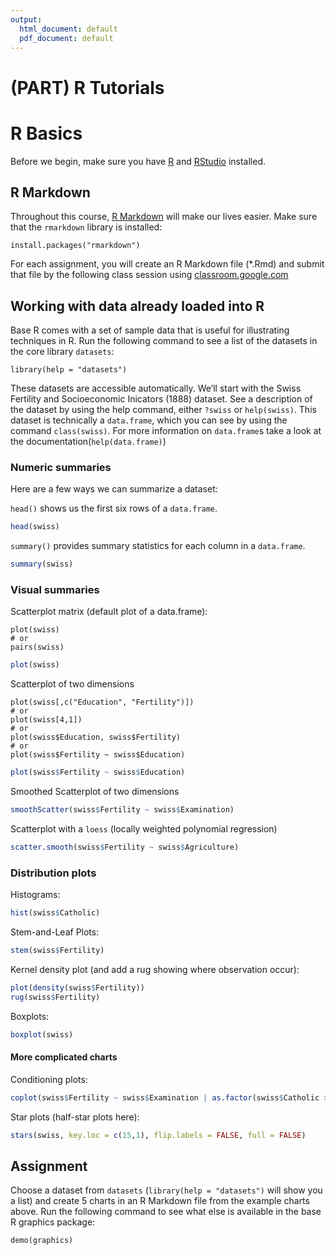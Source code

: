 ```yaml
---
output:
  html_document: default
  pdf_document: default
---
```


# (PART) R Tutorials {-} 

# R Basics {#intro}

Before we begin, make sure you have [R](https://cran.r-project.org/) and 
[RStudio](https://www.rstudio.com/products/rstudio/download3/#download) installed.

## R Markdown

Throughout this course, [R Markdown](http://rmarkdown.rstudio.com/lesson-1.html) will make our lives easier. Make sure that the `rmarkdown` library is installed:

```
install.packages("rmarkdown")
```

For each assignment, you will create an R Markdown file (*.Rmd) and submit that file by the following class session using [classroom.google.com](https://classroom.google.com)

## Working with data already loaded into R

Base R comes with a set of sample data that is useful for illustrating techniques in R.
Run the following command to see a list of the datasets in the core library `datasets`:

```
library(help = "datasets")
```

These datasets are accessible automatically. We'll start with the Swiss Fertility and Socioeconomic Inicators (1888) dataset. See a description of the dataset by using the help command, either `?swiss` or `help(swiss)`. This dataset is technically a `data.frame`, which you can see by using the command `class(swiss)`. For more information on `data.frame`s take a look at the documentation(`help(data.frame)`)

### Numeric summaries

Here are a few ways we can summarize a dataset:

`head()` shows us the first six rows of a `data.frame`.
```r
head(swiss)
```

`summary()` provides summary statistics for each column in a `data.frame`.
```r
summary(swiss)
```

### Visual summaries

Scatterplot matrix (default plot of a data.frame):
```
plot(swiss)
# or
pairs(swiss)
```
```r
plot(swiss)
```

Scatterplot of two dimensions
```
plot(swiss[,c("Education", "Fertility")])
# or
plot(swiss[4,1])
# or
plot(swiss$Education, swiss$Fertility)
# or
plot(swiss$Fertility ~ swiss$Education)
```
```r
plot(swiss$Fertility ~ swiss$Education)
```

Smoothed Scatterplot of two dimensions
```r
smoothScatter(swiss$Fertility ~ swiss$Examination)
```

Scatterplot with a `loess` (locally weighted polynomial regression)
```r
scatter.smooth(swiss$Fertility ~ swiss$Agriculture)
```

### Distribution plots

Histograms:
```r
hist(swiss$Catholic)
```

Stem-and-Leaf Plots:
```r
stem(swiss$Fertility)
```

Kernel density plot (and add a rug showing where observation occur):
```r
plot(density(swiss$Fertility))
rug(swiss$Fertility)
```

Boxplots:
```r
boxplot(swiss)
```


#### More complicated charts
Conditioning plots:
```r
coplot(swiss$Fertility ~ swiss$Examination | as.factor(swiss$Catholic > 50))
```

Star plots (half-star plots here):
```r
stars(swiss, key.loc = c(15,1), flip.labels = FALSE, full = FALSE)
```

## Assignment

Choose a dataset from `datasets` (`library(help = "datasets")` will show you a list) and create 5 charts in an R Markdown file from the example charts above. Run the following command to see what else is available in the base R graphics package:

```
demo(graphics)
```
